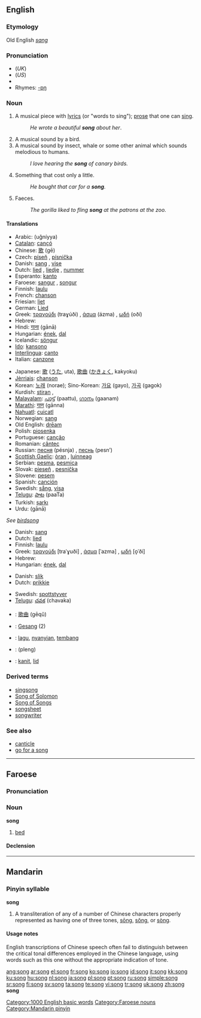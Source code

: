 {{see|sōng|sǒng|sòng}}
{{wikipedia|Song}}
==English==

===Etymology===
Old English ''[[sang]]''

===Pronunciation===
* (''UK'') {{IPA|/sɒŋ/}}
* (''US'') {{IPA|/sɑŋ/}}
* {{audio|en-us-song.ogg|Audio (US)}}
* Rhymes: [[Rhymes:English:-ɒŋ|-ɒŋ]]

===Noun===
{{en-noun}}

# A musical piece with [[lyrics]] (or "words to sing"); [[prose]] that one can [[sing]].
#: ''He wrote a beautiful '''song''' about her''.
# A musical sound by a bird.
# A musical sound by insect, whale or some other animal which sounds melodious to humans.
#: ''I love hearing the '''song''' of canary birds.''
# Something that cost only a little.
#: ''He bought that car for a '''song'''.''
# Faeces.
#: ''The gorilla liked to fling '''song''' at the patrons at the zoo.''

====Translations====

{{trans-top|music with words}}
* Arabic: {{Arab|[[اغنية|أغنية]]}} (uğníyya) {{f}}
* [[Catalan]]: [[cançó]] {{f}}
* Chinese: [[歌]] (gē)
* Czech: [[píseň]] {{f}}, [[písnička]] {{f}}
* Danish: [[sang]] {{c}}, [[vise]] {{c}}
* Dutch: [[lied]] {{n}}, [[liedje]] {{n}}, [[nummer]]
* Esperanto: [[kanto]]
* Faroese: [[sangur]] {{m}}, [[songur]] {{m}}
* Finnish: [[laulu]]
* French: [[chanson]] {{f}}
* Friesian: [[liet]]
* German: [[Lied]] {{n}}
* Greek: [[τραγούδι]] (traɣúði) {{n}}, [[άσμα]] (ázma) {{n}}, [[ωδή]] (oðí) {{f}}
* Hebrew: {{he-translation|שיר|shír}} {{m}}
* Hindi: [[गाना]] (gānā) {{m}}
* Hungarian: [[ének]], [[dal]]
* Icelandic: [[söngur]] {{m}}
* [[Ido]]: [[kansono]]
* [[Interlingua]]: [[canto]]
* Italian: [[canzone]] {{f}}
{{trans-mid}}
* Japanese: [[歌]] ([[うた]], uta), [[歌曲]] ([[かきょく]], kakyoku)
* [[Jèrriais]]: [[chanson#Jèrriais|chanson]] {{f}}
* Korean: [[노래]] (norae); Sino-Korean: [[가요]] (gayo), [[가곡]] (gagok)
* Kurdish: [[stiran]] {{f}}, {{KUchar|[[گۆرانی]]}}
* [[Malayalam]]: [[പാട്ട്]] (paattu), [[ഗാനം]] (gaanam)
* [[Marathi]]: [[गाण]] (gānna)
* [[Nahuatl]]: [[cuicatl]]
* Norwegian: [[sang]]
* Old English: [[dream#Old English|drēam]]
* Polish: [[piosenka]] {{f}}
* Portuguese: [[canção]] {{f}}
* Romanian: [[cântec]] {{n}}
* Russian: [[песня]] (pésnja) {{f}}, [[песнь]] (pesn’) {{f}}
* [[Scottish Gaelic]]: [[òran]] {{m}}, [[luinneag]] {{f}}
* Serbian: [[pesma]], [[pesmica]]
* Slovak: [[pieseň#Slovak|pieseň]] {{f}}, [[pesnička#Slovak|pesnička]] {{f}}
* Slovene: [[pesem]] {{f}}
* Spanish: [[canción]] {{f}}
* Swedish: [[sång]], [[visa#Swedish|visa]]
* [[Telugu]]: [[పాట]] (paaTa)
* Turkish: [[şarkı]]
* Urdu: {{ur-Arab|[[گانا]]}} (gānā) {{m}}
{{trans-bottom}}

{{trans-top|sound of a bird}}
''See [[birdsong]]''
{{trans-mid}}
{{trans-bottom}}

{{trans-top|sound of another animal}}
* Danish: [[sang]] {{c}}
* Dutch: [[lied]]
* Finnish: [[laulu]]
* Greek: [[τραγούδι]] [traˈɣuði] {{n}}, [[άσμα]] [ˈazma] {{n}}, [[ωδή]] [o̞ˈði] {{f}}
* Hebrew: {{he-translation|שירה|shirá}} {{f}}
* Hungarian: [[ének]], [[dal]]
{{trans-mid}}
{{trans-bottom}}

{{trans-top|inexpensive deal}}
* Danish: [[slik]] {{c}}
* Dutch: [[prikkie]]
{{trans-mid}}
* Swedish: [[spottstyver]]
* [[Telugu]]: [[చవక]] (chavaka)
{{trans-bottom}}

{{checktrans-top}}
* {{ttbc|Chinese}}: [[歌曲]] (gēqǔ)
* {{ttbc|German}}: [[Gesang]] {{m}} (2)
* {{ttbc|Indonesian}}: [[lagu]], [[nyanyi|nyanyian]], [[tembang]]
* {{ttbc|Thai}}: {{Thai|[[เพลง]]}} (pleng)
* {{ttbc|Volapük}}: [[kanit]], [[lid#Volapük|lid]]
{{checktrans-bottom}}

===Derived terms===
* [[singsong]]
* [[Song of Solomon]]
* [[Song of Songs]]
* [[songsheet]]
* [[songwriter]]

===See also===
* [[canticle]]
* [[go for a song]]

[[Category:1000 English basic words]]

----

==Faroese==

===Pronunciation===
{{IPA|[sɔŋg]}}

===Noun===
'''song''' {{f}}

# [[bed]]

====Declension====
{{fo-decl-noun-f11|s|o|ng|ei|e}}

[[Category:Faroese nouns]]

----

==Mandarin==

===Pinyin syllable===
'''song'''

# A transliteration of any of a number of Chinese characters properly represented as having one of three tones, [[sōng]], [[sǒng]], or [[sòng]].

====Usage notes====
English transcriptions of Chinese speech often fail to distinguish between the critical tonal differences employed in the Chinese language, using words such as this one without the appropriate indication of tone.

[[Category:Mandarin pinyin]]

[[ang:song]]
[[ar:song]]
[[el:song]]
[[fr:song]]
[[ko:song]]
[[io:song]]
[[id:song]]
[[it:song]]
[[kk:song]]
[[ku:song]]
[[hu:song]]
[[nl:song]]
[[ja:song]]
[[pl:song]]
[[pt:song]]
[[ru:song]]
[[simple:song]]
[[sr:song]]
[[fi:song]]
[[sv:song]]
[[ta:song]]
[[te:song]]
[[vi:song]]
[[tr:song]]
[[uk:song]]
[[zh:song]]
'''song'''